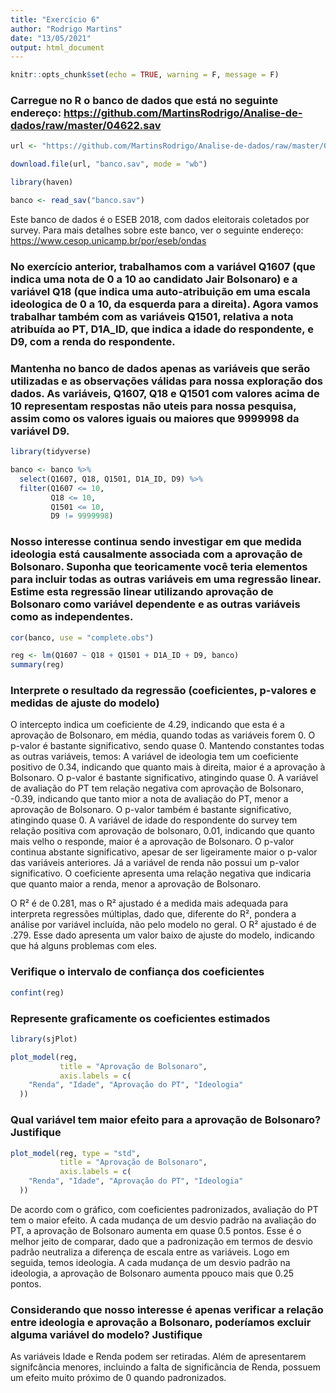 ```yaml
---
title: "Exercício 6"
author: "Rodrigo Martins"
date: "13/05/2021"
output: html_document
---
```


```r
knitr::opts_chunk$set(echo = TRUE, warning = F, message = F)
```

### Carregue no R o banco de dados que está no seguinte endereço: <https://github.com/MartinsRodrigo/Analise-de-dados/raw/master/04622.sav>

```r
url <- "https://github.com/MartinsRodrigo/Analise-de-dados/raw/master/04622.sav"

download.file(url, "banco.sav", mode = "wb")

library(haven)

banco <- read_sav("banco.sav")
```

Este banco de dados é o ESEB 2018, com dados eleitorais coletados por survey. Para mais detalhes sobre este banco, ver o seguinte endereço: <https://www.cesop.unicamp.br/por/eseb/ondas>

### No exercício anterior, trabalhamos com a variável Q1607 (que indica uma nota de 0 a 10 ao candidato Jair Bolsonaro) e a variável Q18 (que indica uma auto-atribuição em uma escala ideologica de 0 a 10, da esquerda para a direita). Agora vamos trabalhar também com as variáveis Q1501, relativa a nota atribuída ao PT, D1A_ID, que indica a idade do respondente, e D9, com a renda do respondente.

### Mantenha no banco de dados apenas as variáveis que serão utilizadas e as observações válidas para nossa exploração dos dados. As variáveis, Q1607, Q18 e Q1501 com valores acima de 10 representam respostas não uteis para nossa pesquisa, assim como os valores iguais ou maiores que 9999998 da variável D9.

```r
library(tidyverse)

banco <- banco %>% 
  select(Q1607, Q18, Q1501, D1A_ID, D9) %>% 
  filter(Q1607 <= 10,
         Q18 <= 10,
         Q1501 <= 10,
         D9 != 9999998)

```

### Nosso interesse continua sendo investigar em que medida ideologia está causalmente associada com a aprovação de Bolsonaro. Suponha que teoricamente você teria elementos para incluir todas as outras variáveis em uma regressão linear. Estime esta regressão linear utilizando aprovação de Bolsonaro como variável dependente e as outras variáveis como as independentes.

```r
cor(banco, use = "complete.obs")
```
```r
reg <- lm(Q1607 ~ Q18 + Q1501 + D1A_ID + D9, banco)
summary(reg)
```

### Interprete o resultado da regressão (coeficientes, p-valores e medidas de ajuste do modelo)

O intercepto indica um coeficiente de 4.29, indicando que esta é a aprovação de Bolsonaro, em média, quando todas as variáveis forem 0. O p-valor é bastante significativo, sendo quase 0.
Mantendo constantes todas as outras variáveis, temos:
A variável de ideologia tem um coeficiente positivo de 0.34, indicando que quanto mais à direita, maior é a aprovação à Bolsonaro. O p-valor é bastante significativo, atingindo quase 0.
A variável de avaliação do PT tem relação negativa com aprovação de Bolsonaro, -0.39, indicando que tanto mior a nota de avaliação do PT, menor a aprovação de Bolsonaro. O p-valor também é bastante significativo, atingindo quase 0.
A variável de idade do respondente do survey tem relação positiva com aprovação de bolsonaro, 0.01, indicando que quanto mais velho o responde, maior é a aprovação de Bolsonaro. O p-valor continua abstante significativo, apesar de ser ligeiramente maior o p-valor das variáveis anteriores.
Já a variável de renda não possui um p-valor significativo. O coeficiente apresenta uma relação negativa que indicaria que quanto maior a renda, menor a aprovação de Bolsonaro.

O R² é de 0.281, mas o R² ajustado é a medida mais adequada para interpreta regressões múltiplas, dado que, diferente do R², pondera a análise por variável incluída, não pelo modelo no geral. O R² ajustado é de .279. Esse dado apresenta um valor baixo de ajuste do modelo, indicando que há alguns problemas com eles.


### Verifique o intervalo de confiança dos coeficientes

```r
confint(reg)
```

### Represente graficamente os coeficientes estimados

```r
library(sjPlot)

plot_model(reg, 
           title = "Aprovação de Bolsonaro",
           axis.labels = c(
    "Renda", "Idade", "Aprovação do PT", "Ideologia"
  ))
```

### Qual variável tem maior efeito para a aprovação de Bolsonaro? Justifique

```r
plot_model(reg, type = "std",
           title = "Aprovação de Bolsonaro",
           axis.labels = c(
    "Renda", "Idade", "Aprovação do PT", "Ideologia"
  ))
```

De acordo com o gráfico, com coeficientes padronizados, avaliação do PT tem o maior efeito. A cada mudança de um desvio padrão na avaliação do PT, a aprovação de Bolsonaro aumenta em quase 0.5 pontos. Esse é o melhor jeito de comparar, dado que a padronização em termos de desvio padrão neutraliza a diferença de escala entre as variáveis.
Logo em seguida, temos ideologia. A cada mudança de um desvio padrão na ideologia, a aprovação de Bolsonaro aumenta ppouco mais que 0.25 pontos.



### Considerando que nosso interesse é apenas verificar a relação entre ideologia e aprovação a Bolsonaro, poderíamos excluir alguma variável do modelo? Justifique

As variáveis Idade e Renda podem ser retiradas. Além de apresentarem signifcância menores, incluindo a falta de significãncia de Renda, possuem um efeito muito próximo de 0 quando padronizados.

